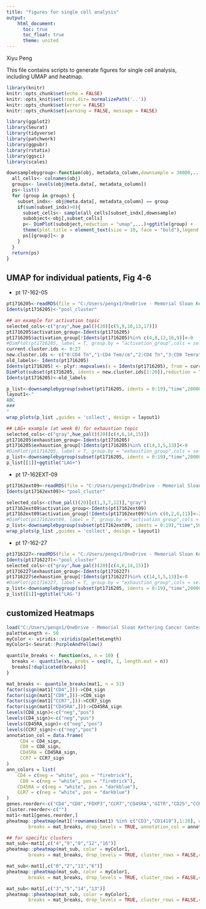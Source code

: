 ```yaml
---
title: "figures for single cell analysis"
output:
    html_document:
      toc: true
      toc_float: true 
      theme: united
---
```

Xiyu Peng

This file contains scripts to generate figures for single cell analysis, including UMAP and heatmap.

```r
library(knitr)
knitr::opts_chunk$set(echo = FALSE)
knitr::opts_knit$set(root.dir= normalizePath('..'))
knitr::opts_chunk$set(error = FALSE)
knitr::opts_chunk$set(warning = FALSE, message = FALSE) 
```

```r
library(ggplot2)
library(Seurat)
library(tidyverse)
library(patchwork)
library(ggpubr)
library(rstatix)
library(ggsci)
library(scales)
```

```r
downsamplebygroup<-function(obj, metadata_column,downsample = 30000,...){
  all_cells<- colnames(obj)
  groups<- levels(obj@meta.data[, metadata_column])
  ps<-list()
  for (group in groups) {
    subset_indx<- obj@meta.data[, metadata_column] == group
    if(sum(subset_indx)>0){
      subset_cells<- sample(all_cells[subset_indx],downsample)
      subobject<-obj[,subset_cells]
      p<- DimPlot(subobject,reduction = "umap",...)+ggtitle(group) +
      theme(plot.title = element_text(size = 10, face = "bold"),legend.position = "none")
      ps[[group]]<- p
    }
  }
  return(ps)
}
```



## UMAP for individual patients, Fig 4-6

* pt 17-162-05

```r
pt1716205<-readRDS(file = "C:/Users/pengx1/OneDrive - Memorial Sloan Kettering Cancer Center/Desktop/seurat_objects/seurat_pt17-162-05redo_v2.rds")
Idents(pt1716205)<-"pool_cluster"

## an example for activation topic
selected_cols<-c("gray",hue_pal()(20)[c(5,9,10,13,17)])
pt1716205$activation_group<-Idents(pt1716205)
pt1716205$activation_group[!Idents(pt1716205)%in% c(4,8,12,16,9)]<-0
#DimPlot(pt1716205, label = T, group.by = "activation_group",cols = selected_cols)
current.cluster.ids <- 0:27
new.cluster.ids <- c("0:CD4 Tn","1:CD4 Tem/cm","2:CD4 Tn","3:CD8 Temra","4:CD4 Tem/cm","5:CD8 Temra","6:CD8 Tn","7:CD4 Tcm (CXCR5+)","8:CD4 Tem/cm (KI67+)","9:Treg","10:CD8 Tem","11:Naive Treg","12:CD8 Tem (KI67+)","13:CD4-CD8-","14:CD4 Tem (Cytotoxic)","15:CD8 Tem (PD1+)","16:CD4-CD8- (KI67+)","17:CD4-CD8-","18:CD4-CD8- (KI67+)","19:CD4+CD8+",rep("others",8))
old_labels<- Idents(pt1716205)
Idents(pt1716205) <- plyr::mapvalues(x = Idents(pt1716205), from = current.cluster.ids, to = new.cluster.ids)
DimPlot(subset(pt1716205, idents = new.cluster.ids[1:20]),reduction = "umap", label = TRUE)
Idents(pt1716205)<-old_labels
```

```r
p_list<-downsamplebygroup(subset(pt1716205, idents = 0:19),"time",20000, group.by = "activation_group",cols = selected_cols,label = TRUE)
layout1<-"
ABC
###
"
wrap_plots(p_list ,guides = 'collect', design = layout1)
```

```r
## LAG+ example (at week 0) for exhaustion topic
selected_cols<-c("gray",hue_pal()(20)[c(4,6,14,15)])
pt1716205$exhaustion_group<-Idents(pt1716205)
pt1716205$exhaustion_group[!Idents(pt1716205)%in% c(14,3,5,13)]<-0
#DimPlot(pt1716205, label = T, group.by = "exhaustion_group",cols = selected_cols)
p_list<-downsamplebygroup(subset(pt1716205, idents = 0:19),"time",20000, group.by = "exhaustion_group",cols = selected_cols,label = TRUE)
p_list[[1]]+ggtitle("LAG+")
```

* pt 17-162EXT-09

```r
pt17162ext09<-readRDS(file = "C:/Users/pengx1/OneDrive - Memorial Sloan Kettering Cancer Center/Desktop/seurat_objects/seurat_pt17-162EXT-09redo_v2.rds")
Idents(pt17162ext09)<-"pool_cluster"

selected_cols<-c(hue_pal()(20)[c(1,3,7,12)],"gray")
pt17162ext09$activation_group<-Idents(pt17162ext09)
pt17162ext09$activation_group[!Idents(pt17162ext09)%in% c(0,2,6,11)]<-21
#DimPlot(pt17162ext09, label = T, group.by = "activation_group",cols = selected_cols)
p_list<-downsamplebygroup(subset(pt17162ext09, idents = 0:19),"time",5000, group.by = "activation_group",cols = selected_cols)
wrap_plots(p_list ,guides = 'collect', design = layout1)
```

* pt 17-162-27

```r
pt1716227<-readRDS(file = "C:/Users/pengx1/OneDrive - Memorial Sloan Kettering Cancer Center/Desktop/seurat_objects/seurat_pt17-162-27redo_v2.rds")
Idents(pt1716227)<-"pool_cluster"
selected_cols<-c("gray",hue_pal()(20)[c(4,6,14,15)])
pt1716227$exhaustion_group<-Idents(pt1716227)
pt1716227$exhaustion_group[!Idents(pt1716227)%in% c(14,3,5,13)]<-0
#DimPlot(pt1716227, label = T, group.by = "exhaustion_group",cols = selected_cols)
p_list<-downsamplebygroup(subset(pt1716205, idents = 0:19),"time",20000, group.by = "exhaustion_group",cols = selected_cols,label = TRUE)
p_list[[1]]+ggtitle("LAG-")
```



## customized Heatmaps

```r
load("C:/Users/pengx1/OneDrive - Memorial Sloan Kettering Cancer Center/Desktop/seurat_objects/average_cluster_new.Rdata")
paletteLength <- 50
myColor <- viridis::viridis(paletteLength)
myColor1<-Seurat::PurpleAndYellow()

quantile_breaks <- function(xs, n = 10) {
  breaks <- quantile(xs, probs = seq(0, 1, length.out = n))
  breaks[!duplicated(breaks)]
}

mat_breaks <- quantile_breaks(mat1, n = 51)
factor(sign(mat1["CD4",]))->CD4_sign
factor(sign(mat1["CD8",]))->CD8_sign
factor(sign(mat1["CCR7",]))->CCR7_sign
factor(sign(mat1["CD45RA",]))->CD45RA_sign
levels(CD8_sign)<-c("neg","pos")
levels(CD4_sign)<-c("neg","pos")
levels(CD45RA_sign)<-c("neg","pos")
levels(CCR7_sign)<-c("neg","pos")
annotation_col = data.frame(
     CD4 = CD4_sign, 
     CD8 = CD8_sign,
     CD45RA = CD45RA_sign,
     CCR7 = CCR7_sign
)
ann_colors = list(
    CD4 = c(neg = "white", pos = "firebrick"),
     CD8 = c(neg = "white", pos = "firebrick"),
    CD45RA = c(neg = "white", pos = "darkblue"),
    CCR7 = c(neg = "white", pos = "darkblue") 
)
genes.reorder<-c("CD4","CD8","FOXP3","CCR7","CD45RA","GITR","CD25","CCR4","CD27","CD28","CD127","TBET","GZM-B","CD57","EOMES","LAG3","CXCR5","HLADR","KI67","TIM3","CD38","ICOS","CTLA4","PD1","TIGIT")
cluster.reorder<-c("")
mat1<-mat1[genes.reorder,]
pheatmap::pheatmap(mat1[!rownames(mat1) %in% c("CD3","CD1419"),1:20], color = myColor1, 
        breaks = mat_breaks, drop_levels = TRUE, annotation_col = annotation_col,annotation_colors = ann_colors,cluster_rows = FALSE)


```
```r
## for specific clusters
mat_sub<-mat1[,c("4","9","8","12","16")]
pheatmap::pheatmap(mat_sub, color = myColor1, 
        breaks = mat_breaks, drop_levels = TRUE, cluster_rows = FALSE,cluster_cols = FALSE)

mat_sub<-mat1[,c("0","2","11","6")]
pheatmap::pheatmap(mat_sub, color = myColor1, 
        breaks = mat_breaks, drop_levels = TRUE, cluster_rows = FALSE,cluster_cols = FALSE)

mat_sub<-mat1[,c("3","5","14","13")]
pheatmap::pheatmap(mat_sub, color = myColor1, 
        breaks = mat_breaks, drop_levels = TRUE, cluster_rows = FALSE,cluster_cols = FALSE)
```



